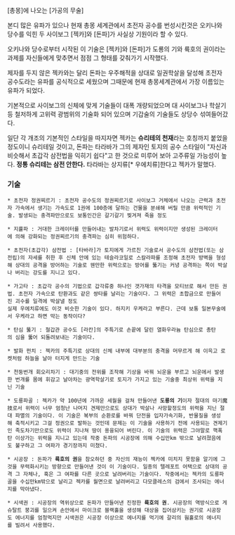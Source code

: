 [총몽]에 나오는 [가공의 무술]

본디 많은 유파가 있으나 현재 총몽 세계관에서 초전자 공수를 번성시킨것은 오키나와 당수를 익힌 두 사이보그 [젝카]와 [돈파]가 사실상 기원이라 할 수 있다.

오키나와 당수로부터 시작된 이 기술은 [젝카]와 [돈파]가 도룡의 기와 륙호의 권이라는 과제를 자신들에게 맞추면서 점점 그 형태를 갖춰가기 시작했다.

제자를 두지 않은 젝카와는 달리 돈파는 우주해적을 상대로 일권학살을 달성해 초전자 공수도라는 유파를 공식적으로 세웠으며 그때문에 현재 총몽세계관에서 가장 이름있는 유파가 되었다.

기본적으로 사이보그의 신체에 맞게 기술들이 대폭 개량되었으며 대 사이보그나 학살기등 철저하게 고위력 광범위의 기술화 되어 있으며 기갑술의 기술들도 상당수 섞여들어갔다.

일단 각 개조의 기본적인 스타일을 따지자면 젝카는 '''슈리테의 천재'''라는 호칭까지 붙었을 정도이니 슈리테일 것이고, 돈파는 타라바가 그의 제자인 토지의 공수 스타일이 "자신과 비슷해서 초갑각 삼전법을 익히기 쉽다"고 한 것으로 미루어 보아 고주류일 가능성이 높다. '''정통 슈리테는 삼전 안한다.''' 
타라바는 상지류[* 우에치류]한다고 젝카가 말했다. 

=== 기술 ===
 * 초전자 정권찌르기 : 초전자 공수도의 정권찌르기로 사이보그 거체에서 나오는 근력과 초전자 가속에서 생기는 가속도로 1권에 100층에 달하는 건물을 분쇄해 버릴 만큼 위력적인 기술. 발생되는 충격파만으로도 보통인간은 갈기갈기 찢겨져 죽을 정도

 * 지률파 : 거대한 크레이터를 만들어내는 발차기로서 위력도 위력이지만 생성된 크레이터에 의해 강화되는 정권찌르기의 충격파는 심히 위험하다.

 * 초전자(초갑각) 삼전법 : [타바라]가 토지에게 가르친 기술로서 공수도의 삼전법(또는 삼전립)의 자세를 취한 후 신체 안에 있는 테슬라코일로 스칼라파를 조정해 초전자 방벽을 형성해 상대의 공격을 방어하는 기술로 웬만한 위력으로는 방어를 뚫기는 커녕 공격하는 쪽이 박살나 버리는 강도를 지니고 있다.

 * 가고타 : 초갑각 공수의 기법으로 갑각류중 하나인 갯가재의 타격을 모티브로 해서 만든 권법. 초전자 가속으로 탄환과도 같은 쌍타를 날리는 기술이다. 그 위력은 초합금으로 만들어진 괴수를 일격에 박살낼 정도
 실제 우에치류에도 이것 비슷한 기술이 있다. 하지키 우케라고 부른다. 근데 보통 일본무술에서 우케라고 하면 막는 동작이다?

 * 탄심 뚫기 : 철갑관 공수도 [라칸]의 주특기로 손끝에 달린 열화우라늄 탄심으로 총탄의 심을 뚫어 되돌려보내는 기술이다.

 * 발화 펀치 : 젝카의 주특기로 상대의 신체 내부에 대부분의 충격을 머무르게 해 이윽고 로켓처럼 하늘을 날아 터지게 만드는 기술

 * 천둥번개 회오리차기 : 대기중의 전위를 조작해 기상을 바꿔 뇌운을 부르고 뇌운에서 발생한 번개를 몸에 휘감고 날아차는 광역학살기로 토지가 가지고 있는 기술중 최상위 위력을 지닌 기술

 * 도룡파골 : 젝카가 약 100년에 가까운 세월을 걸쳐 만들어낸 '''도룡의 기'''이자 절대의 마기魔技로서 위력이 너무 엄청난 나머지 견제만으로도 상대가 박살나 사망할정도의 위력을 지닌 절대 파멸의 기술이다. 이 기술은 복부의 순환로를 바꿔 단전을 입자가속기화, 반물질을 생성해 축적시키고 그걸 정권으로 발하는 것인데 문제는 이 기술을 사용하기 전에 사용되는 견제기인 족도차기만으로도 위력이 지나쳐 땅이 용융되어 버린다. 이 기술의 위력은 그야말로 핵폭탄 이상가는 위력을 지니고 있는데 작중 돈파의 시공장에 의해 수십만km 밖으로 날려졌음에도 불구하고 그 여파가 경기장까지 미쳤다.

 * 시공장 : 돈파가 '''륙호의 권'''을 참오하던 중 자신의 재능이 젝카에 미치지 못함을 알기에 그것을 무력화시키는 방향으로 만들어낸 것이 이 기술이다. 일종의 텔레포트 어택으로 상대의 공격 그 자체나, 혹은 그 여파를 다른 곳으로 날려버리는 기술이다. 작중에서는 젝카의 도룡파골을 수십만km밖으로 날리고 젝카를 월면으로 날려버리고 다모클레스의 검에서 조사되는 에너지를 막아냈다.

 * 시색권 : 시공장의 역위상으로 돈파가 만들어낸 진정한 '''륙호의 권'''. 시공장의 역방식으로 게슈탈트 붕괴를 일으켜 손안에서 마이크로 블랙홀을 생성해 대상을 집어삼키는 권기로 시공장도 에너지를 엄청먹지만 시색권은 시공장 이상으로 에너지를 먹기에 갈리의 웜홀로의 에너지를 빌려서 사용했다.
